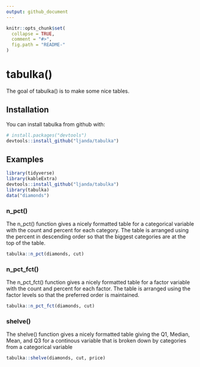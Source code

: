 ```yaml
---
output: github_document
---
```


<!-- README.md is generated from README.Rmd. Please edit that file -->

```r
knitr::opts_chunk$set(
  collapse = TRUE,
  comment = "#>",
  fig.path = "README-"
)
```

# tabulka()

The goal of tabulka() is to make some nice tables.


## Installation

You can install tabulka from github with:

```R
# install.packages("devtools")
devtools::install_github("ljanda/tabulka")
```

## Examples

```r
library(tidyverse)
library(kableExtra)
devtools::install_github("ljanda/tabulka")
library(tabulka)
data("diamonds")
```



### n_pct()
The n_pct() function gives a nicely formatted table for a 
categorical variable with the count and percent for each 
category. The table is arranged using the percent in 
descending order so that the biggest categories are 
at the top of the table. 

```r
tabulka::n_pct(diamonds, cut)
```

### n_pct_fct()
The n_pct_fct() function gives a nicely formatted table for a 
factor variable with the count and percent for each 
factor. The table is arranged using the factor levels 
so that the preferred order is maintained.  

```r
tabulka::n_pct_fct(diamonds, cut)
```


### shelve()
The shelve() function gives a nicely formatted table 
giving the Q1, Median, Mean, and Q3 for a 
continous variable that is broken down by categories from 
a categorical variable 

```r
tabulka::shelve(diamonds, cut, price)
```
